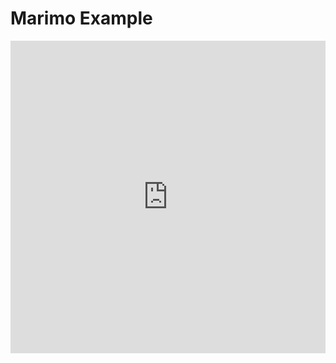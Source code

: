 # Marimo Example

<iframe 
    src="https://marimo.app/github.com/huggingface/course/blob/marimo-experiment/marimo.py?embed=true&show-chrome=false"
    title="Marimo Notebook"
    width="100%"
    height="500px"
    frameBorder="0"
></iframe>